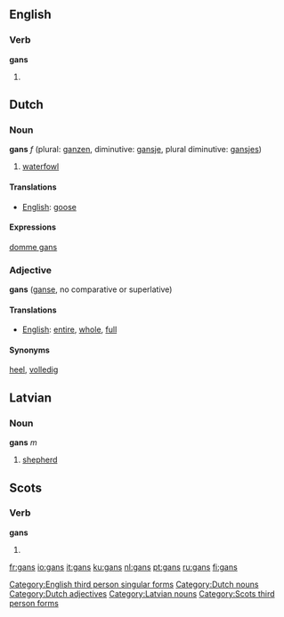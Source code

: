 {{see|Gans}}

==English==

===Verb===
'''gans'''

# {{Geordie}} {{third-person singular of|gan}}

[[Category:English third person singular forms]]

==Dutch==
===Noun===
'''gans''' ''f'' (plural: [[ganzen]], diminutive: [[gansje]], plural diminutive: [[gansjes]])

# [[waterfowl]]

====Translations====
*[[English]]: [[goose]]

====Expressions====
[[domme gans]]

===Adjective===
'''gans''' ([[ganse]], no comparative or superlative)

====Translations====
*[[English]]: [[entire]], [[whole]], [[full]]

====Synonyms====
[[heel]], [[volledig]]

[[Category:Dutch nouns]]
[[Category:Dutch adjectives]]

==Latvian==
===Noun===
'''gans''' ''m''

# [[shepherd]]

[[Category:Latvian nouns]]

==Scots==

===Verb===
'''gans'''

# {{third-person singular of|gan#Scots|gan}}

[[Category:Scots third person forms]]

[[fr:gans]]
[[io:gans]]
[[it:gans]]
[[ku:gans]]
[[nl:gans]]
[[pt:gans]]
[[ru:gans]]
[[fi:gans]]